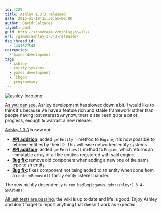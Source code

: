 ```yaml
---
id: 3229
title: Ashley 1.3.3 released
date: 2015-01-18T11:30:56+00:00
author: David Saltares
layout: post
guid: http://siondream.com/blog/?p=3229
url: /games/ashley-1-3-3-released/
dsq_thread_id:
  - 3431627848
categories:
  - Games development
tags:
  - Ashley
  - entity systems
  - games development
  - libgdx
  - programming
---
```


![ashley-logo.png](/img/ashley/ashley-logo.webp)

[As you can see](https://github.com/libgdx/ashley/pulse/monthly), Ashley development has slowed down a bit. I would like to think it's because we have a feature rich and stable framework rather than people having lost interest! Anyhow, there's still been quite a bit of progress, enough to warrant a new release.

[Ashley 1.3.3](https://github.com/libgdx/ashley/releases/tag/ahsley-1.3.3) is now out.

- **[API addition](https://github.com/libgdx/ashley/commit/1c21f972998df9d5125617f3e6b0c6cc279829d2)**: added `getEntity()` method to `Engine`, it is now possible to retrieve entities by their ID. This will ease networked entity systems.
- **[API addition](https://github.com/libgdx/ashley/commit/ed3d3b7ef040023c8bd4d64efb6e9fcad69dc9aa)**: added `getEntities()` method to `Engine`, which returns an immutable array of all the entities registered with said engine.
- **[Bug fix](https://github.com/libgdx/ashley/commit/3910be7b4ae472f415c22c0f5109e4f140056f7d)**: remove old component when adding a new one of the same type to an entity.
- **[Bug fix](https://github.com/libgdx/ashley/commit/9f6aa51229544f9a66c12f7f7fdcff7e6bf5dbde)**: fixes component not being added to an entity when done from an `entityRemoved()` family entity listener handler.

The new nightly dependency is `com.badlogicgames.gdx:ashley:1.3.4-SNAPSHOT`.

[All unit tests are passing](http://libgdx.badlogicgames.com:8080/job/ashley/), the wiki is up to date and life is good. Enjoy Ashley and don't forget to report anything that doesn't work as expected.
